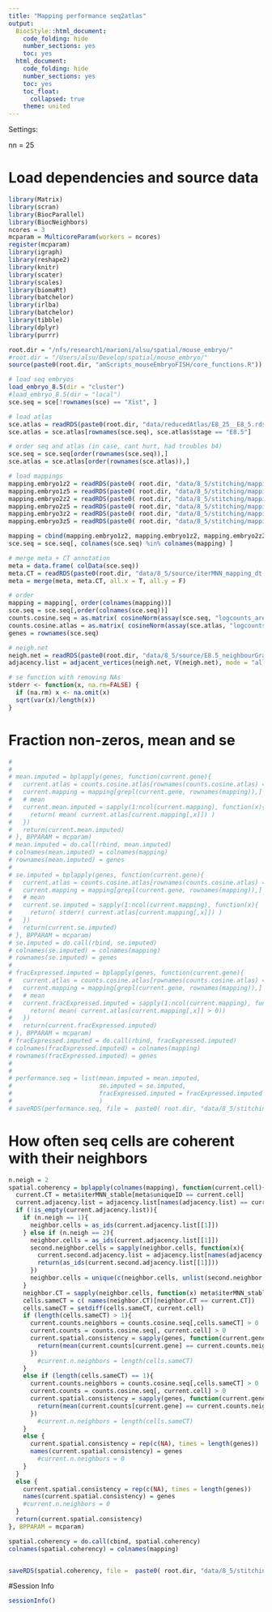 ```yaml
---
title: "Mapping performance seq2atlas"
output:
  BiocStyle::html_document:
    code_folding: hide
    number_sections: yes
    toc: yes  
  html_document:
    code_folding: hide
    number_sections: yes
    toc: yes
    toc_float:
      collapsed: true
    theme: united
---
```


Settings:

nn = 25

# Load dependencies and source data

```r

library(Matrix)
library(scran)
library(BiocParallel)
library(BiocNeighbors)
ncores = 3
mcparam = MulticoreParam(workers = ncores)
register(mcparam)
library(igraph)
library(reshape2)
library(knitr)
library(scater)
library(scales)
library(biomaRt)
library(batchelor)
library(irlba)
library(batchelor)
library(tibble)
library(dplyr)
library(purrr)

root.dir = "/nfs/research1/marioni/alsu/spatial/mouse_embryo/"
#root.dir = "/Users/alsu/Develop/spatial/mouse_embryo/"
source(paste0(root.dir, "amScripts_mouseEmbryoFISH/core_functions.R"))

# load seq embryos
load_embryo_8.5(dir = "cluster")
#load_embryo_8.5(dir = "local")
sce.seq = sce[!rownames(sce) == "Xist", ]

# load atlas 
sce.atlas = readRDS(paste0(root.dir, "data/reducedAtlas/E8_25__E8_5.rds"))
sce.atlas = sce.atlas[rownames(sce.seq), sce.atlas$stage == "E8.5"]

# order seq and atlas (in case, cant hurt, had troubles b4)
sce.seq = sce.seq[order(rownames(sce.seq)),]
sce.atlas = sce.atlas[order(rownames(sce.atlas)),]

# load mappings
mapping.embryo1z2 = readRDS(paste0( root.dir, "data/8_5/stitching/mapping_seq2atlas_embryo1z2.rds"))
mapping.embryo1z5 = readRDS(paste0( root.dir, "data/8_5/stitching/mapping_seq2atlas_embryo1z5.rds"))
mapping.embryo2z2 = readRDS(paste0( root.dir, "data/8_5/stitching/mapping_seq2atlas_embryo2z2.rds"))
mapping.embryo2z5 = readRDS(paste0( root.dir, "data/8_5/stitching/mapping_seq2atlas_embryo2z5.rds"))
mapping.embryo3z2 = readRDS(paste0( root.dir, "data/8_5/stitching/mapping_seq2atlas_embryo3z2.rds"))
mapping.embryo3z5 = readRDS(paste0( root.dir, "data/8_5/stitching/mapping_seq2atlas_embryo3z5.rds"))

mapping = cbind(mapping.embryo1z2, mapping.embryo1z2, mapping.embryo2z2, mapping.embryo2z5, mapping.embryo3z2, mapping.embryo3z5)
sce.seq = sce.seq[, colnames(sce.seq) %in% colnames(mapping) ]

# merge meta + CT annotation
meta = data.frame( colData(sce.seq))
meta.CT = readRDS(paste0(root.dir, "data/8_5/source/iterMNN_mapping_dt.Rds"))
meta = merge(meta, meta.CT, all.x = T, all.y = F)

# order
mapping = mapping[, order(colnames(mapping))]
sce.seq = sce.seq[,order(colnames(sce.seq))]
counts.cosine.seq = as.matrix( cosineNorm(assay(sce.seq, "logcounts_area")) )
counts.cosine.atlas = as.matrix( cosineNorm(assay(sce.atlas, "logcounts")) )
genes = rownames(sce.seq)

# neigh.net
neigh.net = readRDS(paste0(root.dir, "data/8_5/source/E8.5_neighbourGraph_1.3.Rds"))
adjacency.list = adjacent_vertices(neigh.net, V(neigh.net), mode = "all")

# se function with removing NAs
stderr <- function(x, na.rm=FALSE) {
  if (na.rm) x <- na.omit(x)
  sqrt(var(x)/length(x))
}


```


# Fraction non-zeros, mean and se

```r
# 
# 
# mean.imputed = bplapply(genes, function(current.gene){
#   current.atlas = counts.cosine.atlas[rownames(counts.cosine.atlas) == current.gene,]
#   current.mapping = mapping[grepl(current.gene, rownames(mapping)),]
#   # mean
#   current.mean.imputed = sapply(1:ncol(current.mapping), function(x){
#     return( mean( current.atlas[current.mapping[,x]]) )
#   })
#   return(current.mean.imputed)
# }, BPPARAM = mcparam)
# mean.imputed = do.call(rbind, mean.imputed)
# colnames(mean.imputed) = colnames(mapping)
# rownames(mean.imputed) = genes
# 
# se.imputed = bplapply(genes, function(current.gene){
#   current.atlas = counts.cosine.atlas[rownames(counts.cosine.atlas) == current.gene,]
#   current.mapping = mapping[grepl(current.gene, rownames(mapping)),]
#   # mean
#   current.se.imputed = sapply(1:ncol(current.mapping), function(x){
#     return( stderr( current.atlas[current.mapping[,x]]) )
#   })
#   return(current.se.imputed)
# }, BPPARAM = mcparam)
# se.imputed = do.call(rbind, se.imputed)
# colnames(se.imputed) = colnames(mapping)
# rownames(se.imputed) = genes
# 
# fracExpressed.imputed = bplapply(genes, function(current.gene){
#   current.atlas = counts.cosine.atlas[rownames(counts.cosine.atlas) == current.gene,]
#   current.mapping = mapping[grepl(current.gene, rownames(mapping)),]
#   # mean
#   current.fracExpressed.imputed = sapply(1:ncol(current.mapping), function(x){
#     return( mean( current.atlas[current.mapping[,x]] > 0))
#   })
#   return(current.fracExpressed.imputed)
# }, BPPARAM = mcparam)
# fracExpressed.imputed = do.call(rbind, fracExpressed.imputed)
# colnames(fracExpressed.imputed) = colnames(mapping)
# rownames(fracExpressed.imputed) = genes
# 
# 
# performance.seq = list(mean.imputed = mean.imputed,
#                        se.imputed = se.imputed,
#                        fracExpressed.imputed = fracExpressed.imputed
#                        )
# saveRDS(performance.seq, file =  paste0( root.dir, "data/8_5/stitching/performance_seq2atlas.rds"))


```


# How often seq cells are coherent with their neighbors


```r

n.neigh = 2
spatial.coherency = bplapply(colnames(mapping), function(current.cell){
  current.CT = meta$iterMNN_stable[meta$uniqueID == current.cell]
  current.adjacency.list = adjacency.list[names(adjacency.list) == current.cell]
  if (!is_empty(current.adjacency.list)){
    if (n.neigh == 1){
      neighbor.cells = as_ids(current.adjacency.list[[1]])
    } else if (n.neigh == 2){
      neighbor.cells = as_ids(current.adjacency.list[[1]])
      second.neighbor.cells = sapply(neighbor.cells, function(x){
        current.second.adjacency.list = adjacency.list[names(adjacency.list) == x]
        return(as_ids(current.second.adjacency.list[[1]]))
      })
      neighbor.cells = unique(c(neighbor.cells, unlist(second.neighbor.cells)))
    }
    neighbor.CT = sapply(neighbor.cells, function(x) meta$iterMNN_stable[meta$uniqueID == x])
    cells.sameCT = c( names(neighbor.CT)[neighbor.CT == current.CT])
    cells.sameCT = setdiff(cells.sameCT, current.cell)
    if (length(cells.sameCT) > 1){
      current.counts.neighbors = counts.cosine.seq[,cells.sameCT] > 0
      current.counts = counts.cosine.seq[, current.cell] > 0
      current.spatial.consistency = sapply(genes, function(current.gene){
        return(mean(current.counts[current.gene] == current.counts.neighbors[current.gene,]))
      })
        #current.n.neighbors = length(cells.sameCT) 
    } 
    else if (length(cells.sameCT) == 1){
      current.counts.neighbors = counts.cosine.seq[,cells.sameCT] > 0
      current.counts = counts.cosine.seq[, current.cell] > 0
      current.spatial.consistency = sapply(genes, function(current.gene){
        return(mean(current.counts[current.gene] == current.counts.neighbors[current.gene]))
      })
        #current.n.neighbors = length(cells.sameCT) 
    } 
    else {
      current.spatial.consistency = rep(c(NA), times = length(genes))
      names(current.spatial.consistency) = genes
        #current.n.neighbors = 0 
    }
  } 
  else {
    current.spatial.consistency = rep(c(NA), times = length(genes))
    names(current.spatial.consistency) = genes
    #current.n.neighbors = 0 
  }
  return(current.spatial.consistency)
}, BPPARAM = mcparam)

spatial.coherency = do.call(cbind, spatial.coherency)
colnames(spatial.coherency) = colnames(mapping)


saveRDS(spatial.coherency, file =  paste0( root.dir, "data/8_5/stitching/seq_spatialCoherency_seq2atlas.rds"))


```


#Session Info

```r

sessionInfo()

```
